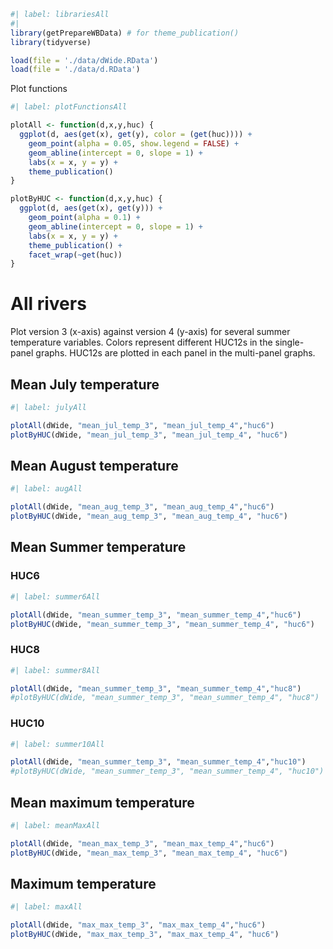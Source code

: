 
```r
#| label: librariesAll
#| 
library(getPrepareWBData) # for theme_publication()
library(tidyverse)

load(file = './data/dWide.RData')
load(file = './data/d.RData')
```

Plot functions
```r
#| label: plotFunctionsAll

plotAll <- function(d,x,y,huc) {
  ggplot(d, aes(get(x), get(y), color = (get(huc)))) +
    geom_point(alpha = 0.05, show.legend = FALSE) +
    geom_abline(intercept = 0, slope = 1) +
    labs(x = x, y = y) +
    theme_publication()
}

plotByHUC <- function(d,x,y,huc) {
  ggplot(d, aes(get(x), get(y))) +
    geom_point(alpha = 0.1) +
    geom_abline(intercept = 0, slope = 1) +
    labs(x = x, y = y) +
    theme_publication() +
    facet_wrap(~get(huc))
}

```

# All rivers  
Plot version 3 (x-axis) against version 4 (y-axis) for several summer temperature variables. Colors represent different HUC12s in the single-panel graphs. HUC12s are plotted in each panel in the multi-panel graphs.  



## Mean July temperature
```r
#| label: julyAll

plotAll(dWide, "mean_jul_temp_3", "mean_jul_temp_4","huc6")
plotByHUC(dWide, "mean_jul_temp_3", "mean_jul_temp_4", "huc6")


```

## Mean August temperature
```r
#| label: augAll

plotAll(dWide, "mean_aug_temp_3", "mean_aug_temp_4","huc6")
plotByHUC(dWide, "mean_aug_temp_3", "mean_aug_temp_4", "huc6")

```

## Mean Summer temperature  
### HUC6
```r
#| label: summer6All

plotAll(dWide, "mean_summer_temp_3", "mean_summer_temp_4","huc6")
plotByHUC(dWide, "mean_summer_temp_3", "mean_summer_temp_4", "huc6")

```

### HUC8
```r
#| label: summer8All

plotAll(dWide, "mean_summer_temp_3", "mean_summer_temp_4","huc8")
#plotByHUC(dWide, "mean_summer_temp_3", "mean_summer_temp_4", "huc8")

```

### HUC10
```r
#| label: summer10All

plotAll(dWide, "mean_summer_temp_3", "mean_summer_temp_4","huc10")
#plotByHUC(dWide, "mean_summer_temp_3", "mean_summer_temp_4", "huc10")

```



## Mean maximum temperature
```r
#| label: meanMaxAll

plotAll(dWide, "mean_max_temp_3", "mean_max_temp_4","huc6")
plotByHUC(dWide, "mean_max_temp_3", "mean_max_temp_4", "huc6")


```

## Maximum temperature
```r
#| label: maxAll

plotAll(dWide, "max_max_temp_3", "max_max_temp_4","huc6")
plotByHUC(dWide, "max_max_temp_3", "max_max_temp_4", "huc6")

```

